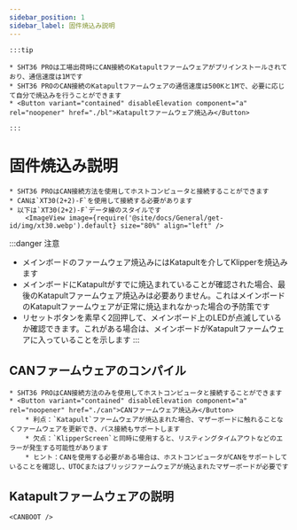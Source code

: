 ```yaml
---
sidebar_position: 1
sidebar_label: 固件焼込み説明
---
```





    :::tip

    * SHT36 PROは工場出荷時にCAN接続のKatapultファームウェアがプリインストールされており、通信速度は1Mです
    * SHT36 PROのCAN接続のKatapultファームウェアの通信速度は500Kと1Mで、必要に応じて自分で焼込みを行うことができます
    * <Button variant="contained" disableElevation component="a" rel="noopener" href="./bl">Katapultファームウェア焼込み</Button>

    :::

# 固件焼込み説明

    * SHT36 PROはCAN接続方法を使用してホストコンピュータと接続することができます
    * CANは`XT30(2+2)-F`を使用して接続する必要があります
    * 以下は`XT30(2+2)-F`データ線のスタイルです
        <ImageView image={require('@site/docs/General/get-id/img/xt30.webp').default} size="80%" align="left" />

:::danger 注意
* メインボードのファームウェア焼込みにはKatapultを介してKlipperを焼込みます
* メインボードにKatapultがすでに焼込まれていることが確認された場合、最後のKatapultファームウェア焼込みは必要ありません。これはメインボードのKatapultファームウェアが正常に焼込まれなかった場合の予防策です
* リセットボタンを素早く2回押して、メインボード上のLEDが点滅しているか確認できます。これがある場合は、メインボードがKatapultファームウェアに入っていることを示します
:::

## CANファームウェアのコンパイル

    * SHT36 PROはCAN接続方法のみを使用してホストコンピュータと接続することができます
    * <Button variant="contained" disableElevation component="a" rel="noopener" href="./can">CANファームウェア焼込み</Button>
        * 利点：`Katapult`ファームウェアが焼込まれた場合、マザーボードに触れることなくファームウェアを更新でき、バス接続もサポートします
        * 欠点：`KlipperScreen`と同時に使用すると、リスティングタイムアウトなどのエラーが発生する可能性があります
        * ヒント：CANを使用する必要がある場合は、ホストコンピュータがCANをサポートしていることを確認し、UTOCまたはブリッジファームウェアが焼込まれたマザーボードが必要です

## Katapultファームウェアの説明
    
    <CANBOOT />
